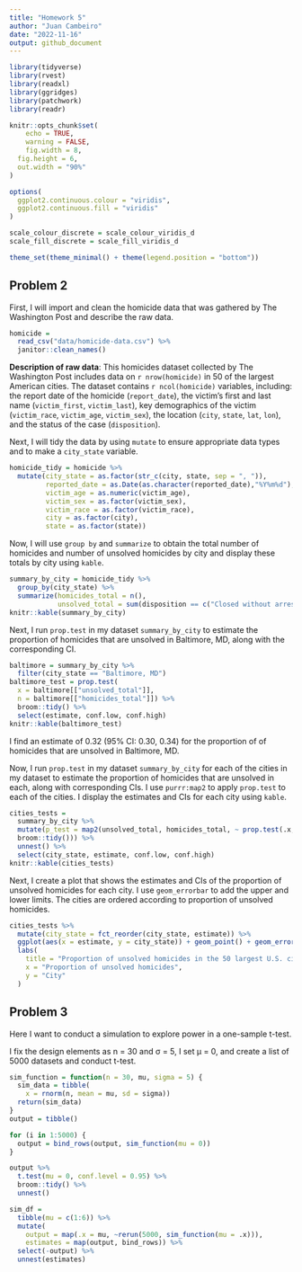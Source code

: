 ```yaml
---
title: "Homework 5"
author: "Juan Cambeiro"
date: "2022-11-16"
output: github_document
---
```



```r
library(tidyverse)
library(rvest)
library(readxl)
library(ggridges)
library(patchwork)
library(readr)

knitr::opts_chunk$set(
	echo = TRUE,
	warning = FALSE,
	fig.width = 8, 
  fig.height = 6,
  out.width = "90%"
)

options(
  ggplot2.continuous.colour = "viridis",
  ggplot2.continuous.fill = "viridis"
)

scale_colour_discrete = scale_colour_viridis_d
scale_fill_discrete = scale_fill_viridis_d

theme_set(theme_minimal() + theme(legend.position = "bottom"))
```


## Problem 2

First, I will import and clean the homicide data that was gathered by The Washington Post and describe the raw data.
```r
homicide =
  read_csv("data/homicide-data.csv") %>%
  janitor::clean_names()
```

**Description of raw data**: This homicides dataset collected by The Washington Post includes data on `r nrow(homicide)` in 50 of the largest American cities. The dataset contains `r ncol(homicide)` variables, including: the report date of the homicide (`report_date`), the victim's first and last name (`victim_first`, `victim_last`), key demographics of the victim (`victim_race`, `victim_age`, `victim_sex`), the location (`city`, `state`, `lat`, `lon`), and the status of the case (`disposition`). 


Next, I will tidy the data by using `mutate` to ensure appropriate data types and to make a `city_state` variable. 
```r
homicide_tidy = homicide %>%
  mutate(city_state = as.factor(str_c(city, state, sep = ", ")), 
         reported_date = as.Date(as.character(reported_date),"%Y%m%d"), 
         victim_age = as.numeric(victim_age), 
         victim_sex = as.factor(victim_sex),
         victim_race = as.factor(victim_race), 
         city = as.factor(city),
         state = as.factor(state)) 
```


Now, I will use `group by` and `summarize` to  obtain the total number of homicides and number of unsolved homicides by city and display these totals by city using `kable`.
```r
summary_by_city = homicide_tidy %>% 
  group_by(city_state) %>% 
  summarize(homicides_total = n(), 
            unsolved_total = sum(disposition == c("Closed without arrest", "Open/No arrest")))
knitr::kable(summary_by_city)
```


Next, I run `prop.test` in my dataset `summary_by_city` to estimate the proportion of homicides that are unsolved in Baltimore, MD, along with the corresponding CI.
```r
baltimore = summary_by_city %>%
  filter(city_state == "Baltimore, MD") 
baltimore_test = prop.test(
  x = baltimore[["unsolved_total"]],
  n = baltimore[["homicides_total"]]) %>%
  broom::tidy() %>%
  select(estimate, conf.low, conf.high)
knitr::kable(baltimore_test)
```
I find an estimate of 0.32 (95% CI: 0.30, 0.34) for the proportion of of homicides that are unsolved in Baltimore, MD.


Now, I run `prop.test` in my dataset `summary_by_city` for each of the cities in my dataset to estimate the proportion of homicides that are unsolved in each, along with corresponding CIs. I use `purrr:map2` to apply `prop.test` to each of the cities. I display the estimates and CIs for each city using `kable`.
```r
cities_tests =
  summary_by_city %>%
  mutate(p_test = map2(unsolved_total, homicides_total, ~ prop.test(.x, .y) %>%
  broom::tidy())) %>% 
  unnest() %>%
  select(city_state, estimate, conf.low, conf.high)
knitr::kable(cities_tests)
```


Next, I create a plot that shows the estimates and CIs of the proportion of unsolved homicides for each city. I use `geom_errorbar` to add the upper and lower limits. The cities are ordered according to proportion of unsolved homicides.
```r
cities_tests %>%
  mutate(city_state = fct_reorder(city_state, estimate)) %>%
  ggplot(aes(x = estimate, y = city_state)) + geom_point() + geom_errorbar(aes(xmin = conf.low, xmax = conf.high)) + 
  labs(
    title = "Proportion of unsolved homicides in the 50 largest U.S. cities",
    x = "Proportion of unsolved homicides",
    y = "City"
  )
```



## Problem 3

Here I want to conduct a simulation to explore power in a one-sample t-test. 

I fix the design elements as n = 30 and σ = 5, I set μ = 0, and create a list of 5000 datasets and conduct t-test.
```r
sim_function = function(n = 30, mu, sigma = 5) {
  sim_data = tibble(
    x = rnorm(n, mean = mu, sd = sigma))
  return(sim_data)
}
output = tibble()

for (i in 1:5000) {
  output = bind_rows(output, sim_function(mu = 0))
}

output %>% 
  t.test(mu = 0, conf.level = 0.95) %>%
  broom::tidy() %>% 
  unnest()
```

```r
sim_df = 
  tibble(mu = c(1:6)) %>% 
  mutate(
    output = map(.x = mu, ~rerun(5000, sim_function(mu = .x))),
    estimates = map(output, bind_rows)) %>% 
  select(-output) %>% 
  unnest(estimates) 
```


